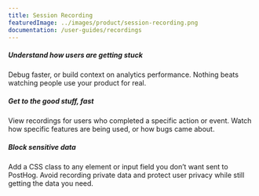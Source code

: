 ```yaml
---
title: Session Recording
featuredImage: ../images/product/session-recording.png
documentation: /user-guides/recordings
---
```


<Section
    divider={false}
    title="Grab the popcorn: Play back individual user sessions to watch how users interact with your product."
    size="full"
    cols={3}
>
    <div>
        <h5>Understand how users are getting stuck</h5>
        <p>
            Debug faster, or build context on analytics performance. Nothing beats watching people use your product for
            real.
        </p>
    </div>
    <div>
        <h5>Get to the good stuff, fast</h5>
        <p>
            View recordings for users who completed a specific action or event. Watch how specific features are being
            used, or how bugs came about.
        </p>
    </div>
    <div>
        <h5>Block sensitive data</h5>
        <p>
            Add a CSS class to any element or input field you don’t want sent to PostHog. Avoid recording private data
            and protect user privacy while still getting the data you need.
        </p>
    </div>
</Section>

<TutorialsSlider topic="session recordings" />

<Section divider={false}>
    <Quote
        imageSource="/images/customers/mishra.jpeg"
        size="md"
        name="Anubhuti Mishra"
        title="UI/UX Designer, Hasura"
        quote={`“I was watching session recordings for our sign-up page and realized a lot of people were trying to click something that wasn’t actually a button. We wouldn’t have noticed that needed fixing without PostHog’s session recordings.”`}
    />
</Section>

<Documentation />
